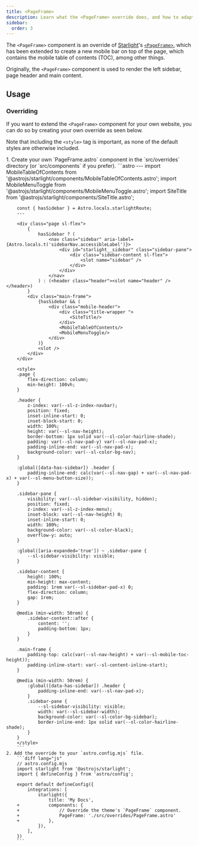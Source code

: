 ```yaml
---
title: <PageFrame>
description: Learn what the <PageFrame> override does, and how to adapt it.
sidebar:
  order: 3
---
```



The `<PageFrame>` component is an override of [Starlight](https://starlight.astro.build)'s
[`<PageFrame>`](https://starlight.astro.build/reference/overrides/#pageframe),
which has been extended to create a new mobile bar on top of the page, which contains the
mobile table of contents (TOC), among other things.

Originally, the `<PageFrame>` component is used to render the left sidebar, page header and main content.

## Usage

### Overriding

If you want to extend the `<PageFrame>` component for your own website, you can do so by creating your own override as seen below.

Note that including the `<style>` tag is important, as none of the default styles are otherwise included.

<Steps>
	1. Create your own `PageFrame.astro` component in the `src/overrides` directory (or `src/components` if you prefer).
		```astro
		---
        import MobileTableOfContents from '@astrojs/starlight/components/MobileTableOfContents.astro';
        import MobileMenuToggle from '@astrojs/starlight/components/MobileMenuToggle.astro';
        import SiteTitle from '@astrojs/starlight/components/SiteTitle.astro';

		const { hasSidebar } = Astro.locals.starlightRoute;
		---

		<div class="page sl-flex">
			{
				hasSidebar ? (
					<nav class="sidebar" aria-label={Astro.locals.t('sidebarNav.accessibleLabel')}>
						<div id="starlight__sidebar" class="sidebar-pane">
							<div class="sidebar-content sl-flex">
								<slot name="sidebar" />
							</div>
						</div>
					</nav>
				) : (<header class="header"><slot name="header" /></header>)
			}
			<div class="main-frame">
				{hasSidebar && (
					<div class="mobile-header">
						<div class="title-wrapper ">
							<SiteTitle/>
						</div>
						<MobileTableOfContents/>
						<MobileMenuToggle/>
					</div>
				)}
				<slot />
			</div>
		</div>

		<style>
		.page {
			flex-direction: column;
			min-height: 100vh;
		}

		.header {
			z-index: var(--sl-z-index-navbar);
			position: fixed;
			inset-inline-start: 0;
			inset-block-start: 0;
			width: 100%;
			height: var(--sl-nav-height);
			border-bottom: 1px solid var(--sl-color-hairline-shade);
			padding: var(--sl-nav-pad-y) var(--sl-nav-pad-x);
			padding-inline-end: var(--sl-nav-pad-x);
			background-color: var(--sl-color-bg-nav);
		}

		:global([data-has-sidebar]) .header {
			padding-inline-end: calc(var(--sl-nav-gap) + var(--sl-nav-pad-x) + var(--sl-menu-button-size));
		}

		.sidebar-pane {
			visibility: var(--sl-sidebar-visibility, hidden);
			position: fixed;
			z-index: var(--sl-z-index-menu);
			inset-block: var(--sl-nav-height) 0;
			inset-inline-start: 0;
			width: 100%;
			background-color: var(--sl-color-black);
			overflow-y: auto;
		}

		:global([aria-expanded='true']) ~ .sidebar-pane {
			--sl-sidebar-visibility: visible;
		}

		.sidebar-content {
			height: 100%;
			min-height: max-content;
			padding: 1rem var(--sl-sidebar-pad-x) 0;
			flex-direction: column;
			gap: 1rem;
		}

		@media (min-width: 50rem) {
			.sidebar-content::after {
				content: '';
				padding-bottom: 1px;
			}
		}

		.main-frame {
			padding-top: calc(var(--sl-nav-height) + var(--sl-mobile-toc-height));
			padding-inline-start: var(--sl-content-inline-start);
		}

		@media (min-width: 50rem) {
			:global([data-has-sidebar]) .header {
				padding-inline-end: var(--sl-nav-pad-x);
			}
			.sidebar-pane {
				--sl-sidebar-visibility: visible;
				width: var(--sl-sidebar-width);
				background-color: var(--sl-color-bg-sidebar);
				border-inline-end: 1px solid var(--sl-color-hairline-shade);
			}
		}
		</style>
		```
	2. Add the override to your `astro.config.mjs` file.
		```diff lang="js"
		// astro.config.mjs
		import starlight from '@astrojs/starlight';
		import { defineConfig } from 'astro/config';

		export default defineConfig({
			integrations: [
				starlight({
					title: 'My Docs',
		+			components: {
		+				// Override the theme's `PageFrame` component.
		+				PageFrame: './src/overrides/PageFrame.astro'
		+			},
				}),
			],
		})
		```
</Steps>


